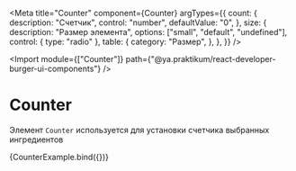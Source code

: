 <!-- Counter.stories.mdx -->



<Meta
  title="Counter"
  component={Counter}
  argTypes={{
    count: {
      description: "Счетчик",
      control: "number",
      defaultValue: "0",
    },
    size: {
      description: "Размер элемента",
      options: ["small", "default", "undefined"],
      control: { type: "radio" },
      table: {
        category: "Размер",
      },
    },
  }}
/>

<Import
  module={["Counter"]}
  path={"@ya.praktikum/react-developer-burger-ui-components"}
/>


# Counter

Элемент `Counter` используется для установки счетчика выбранных ингредиентов

<Canvas mdxSource={CounterExampleSource}>
  <Story name="Counter">{CounterExample.bind({})}</Story>
</Canvas>

<ArgsTable story="Counter" />

